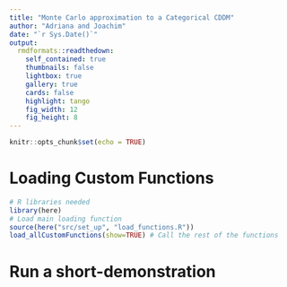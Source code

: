 ```yaml
---
title: "Monte Carlo approximation to a Categorical CDDM"
author: "Adriana and Joachim"
date: "`r Sys.Date()`"
output:
  rmdformats::readthedown:
    self_contained: true
    thumbnails: false
    lightbox: true
    gallery: true
    cards: false
    highlight: tango
    fig_width: 12 
    fig_height: 8 
---
```


```r
knitr::opts_chunk$set(echo = TRUE)
```

# Loading Custom Functions

```r
# R libraries needed
library(here)
# Load main loading function
source(here("src/set_up", "load_functions.R"))
load_allCustomFunctions(show=TRUE) # Call the rest of the functions
```

# Run a short-demonstration
